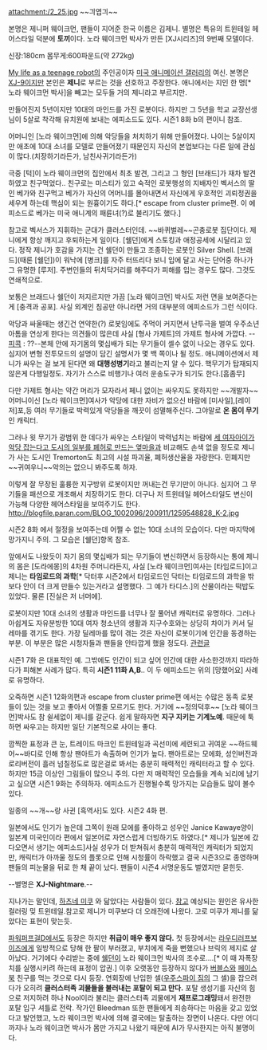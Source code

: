 attachment:/2_25.jpg
~~긔엽긔~~

본명은 제니퍼 웨이크먼, 팬들이 지어준 한국 이름은 김제니. 별명은 특유의 트윈테일 헤어스타일 덕분에 '''토끼'''이다. 노라 웨이크먼 박사가 만든 [XJ시리즈]의 9번째 모델이다.

신장:180cm
몸무게:600파운드(약 272kg)

[[My life as a teenage robot]]의 주인공이자 [[미국 애니메이션 갤러리]]의 여신.
본명은 [[XJ-9]]이지만 본인은 '''제니'''로 부르는 것을 선호하고 주장한다. 애니에서는 지인 한 명[* 노라 웨이크먼 박사]을 빼고는 모두들 거의 제니라고 부르지만.

만들어진지 5년이지만 10대의 마인드를 가진 로봇이다. 하지만 그 5년을 학교 교장선생님이 5살로 착각해 유치원에 보내는 에피소드도 있다. 시즌1 8화 b의 <was a preschool dropout>편이니 참조. 

어머니인 [노라 웨이크먼]에 의해 악당들을 처치하기 위해 만들어졌다. 나이는 5살이지만 애초에 10대 소녀를 모델로 만들어졌기 때문인지 자신의 본업보다는 다른 일에 관심이 많다.(치장하기라든가, 남친사귀기라든가)

극중 [턱]이 노라 웨이크먼의 집안에서 최초 발견, 그리고 그 형인 [브래드]가 재차 발견하였고 친구먹었다.. 친구로는 미스티가 있고 숙적인 로봇행성의 지배자인 벡서스의 딸인 베가와 친구먹고 베가가 자신의 어머니를 몰아내면서 자신에게 우호적인 괴뢰정권을 세우게 하는데 핵심이 되는 원흉이기도 하다.[* escape from cluster prime편. 이 에피소드로 베가는 미국 애니계의 패륜녀(?)로 불리기도 했다.]  

참고로 벡서스가 지휘하는 군대가 클러스터인데. ~~바퀴벌레~~곤충로봇 집단이다. 제니에게 항상 깨지고 후퇴하는게 일이다.
[쉘던]에게 스토킹과 애정공세에 시달리고 있다. 정작 제니가 호감을 가지는 건 쉘던이 만들고 조종하는 로봇인 Silver Shell.
[브래드](때론 [쉘던])이 워낙에 [병크]를 자주 터뜨리다 보니 입에 달고 사는 단어중 하나가 그 유명한 [루저]. 주변인들의 뒤치닥거리를 해주다가 피해를 입는 경우도 많다. 그것도 연쇄적으로.

보통은 브래드나 쉘던이 저지르지만 가끔 [노라 웨이크먼] 박사도 저런 면을 보여준다는게 [충격과 공포]. 사실 외계인 침공만 아니라면 거의 대부분의 에피소드가 그런 식이다.

악당과 싸울때는 생긴건 연약한(?) 로봇임에도 주먹이 커지면서 난투극을 벌여 우주소년 아톰을 연상게 한다는 의견들이 많은데 사실 [형사 가제트]의 가제트 형사에 가깝다. --[[피콕]] : ??--본체 안에 자기몸의 몇십배가 되는 무기들이 셀수 없이 나오는 경우도 있다. 심지어 변형 전투모드의 설명이 담긴 설명서가 몇 백 쪽이나 될 정도. 애니메이션에서 제니가 싸우는 걸 보게 된다면 왜 '''대행성병기'''라고 불리는지 알 수 있다. 핵무기가 탑재되지 않은게 다행일정도. 자기가 스스로 비행기나 여러 운송도구가 되기도 한다.[흠좀무]
 
다만 가제트 형사는 약간 머리가 모자라서 페니 없이는 싸우지도 못하지만 ~~개발자~~어머니이신 [노라 웨이크먼]여사가 악당에 대한 자비가 없으신 바람에 [미사일],[레이저]포,등 여러 무기들로 박력있게 악당들을 깨끗이 섬멸해주신다. 그야말로 '''온 몸이 무기'''인 캐릭터. 

그러나 윗 무기가 광범위 한 데다가 싸우는 스타일이 박력넘치는 바람에 [[파워퍼프걸|세 여자아이가 악당 잡는다고 도시의 일부를 폐허로 만드는 옆마을]]과 비교해도 손색 없을 정도로 제니가 사는 도시인 Tremorton도 최고의 시설 파괴율, 폐허생산율을 자랑한다. 민폐지만 ~~귀여우니~~악의는 없으니 봐주도록 하자.
       
이렇게 잘 무장된 훌륭한 지구방위 로봇이지만 꺼내는건 무기만이 아니다. 심지어 그 무기들을 패션으로 개조해서 치장하기도 한다. 더구나 저 트윈테일 헤어스타일도 변신이 가능해 다양한 헤어스타일을 보여주기도 한다. 
http://blogfile.paran.com/BLOG_1002096/200911/1259548828_K-2.jpg

시즌2 8화 <victim of fashion>에서 절정을 보여주는데 어쩔 수 없는 10대 소녀의 모습이다. 다만 마지막에 망가지니 주의. 그 모습은 [쉘던]항목 참조. 

앞에서도 나왔듯이 자기 몸의 몇십배가 되는 무기들이 변신하면서 등장하시는 통에 제니의 몸은 [도라에몽]의 4차원 주머니라든지, 사실 [노라 웨이크먼]여사는 [타임로드]이고 제니는 '''타임로드의 과학'''[* 닥터후 시즌2에서 타임로드인 닥터는 타임로드의 과학을 밖보다 안이 더 크게 만들수 있는거라고 설명했다. 그 예가 타디스.]의 산물이라는 떡밥도 있었다. 물론 [진실은 저 너머에].

로봇이지만 10대 소녀의 생활과 마인드를 너무나 잘 풀어낸 캐릭터로 유명하다.
그러나 아쉽게도 자유분방한 10대 여자 청소년의 생활과 지구수호와는 상당히 차이가 커서 딜레마를 겪기도 한다. 가장 딜레마를 많이 겪는 것은 자신이 로봇이기에 인간을 동경하는 부분. 이 부분은 많은 시청자들과 팬들을 안타깝게 했을 정도다. [http://gall.dcinside.com/america_ani/34439 관련글]

시즌1 7화 <Return of the Raggedy Android>은 대표적인 예. 그밖에도 인간이 되고 싶어 인간에 대한 사소한것까지 따라하다가 피해본 사례가 많다.
특히 '''시즌1 11화 A,B'''.. 이 두 에피소드는 위의 [망했어요] 사례로 유명하다.

오죽하면 시즌1 12화의<Tradeshow Showdown>편과 escape from cluster prime편
에서는 수많은 동족 로봇들이 있는 것을 보고 좋아서 어쩔줄 모르기도 한다.
거기에 ~~정의덕후~~ [노라 웨이크먼]박사도 참 쉴세없이 제니를 갈군다. 쉽게 말하자면 '''지구 지키는 기계노예'''. 때문에 툭하면 싸우고는 하지만 일단 기본적으로 사이는 좋다.

깜찍한 표정과 큰 눈, 트레이드 마크인 트윈테일과 곡선미에 세련되고 귀여운 ~~하드웨어~~바디로 인해 항상 팬아트가 속출하며 인기가 높다. 팬아트로는 모에화, 성인버전과 로리버전이 흘러 넘칠정도로 많은걸로 봐서는 충분히 매력적인 캐릭터라고 할 수 있다. 하지만 15금 이상인 그림들이 많으니 주의. 다만 저 매력적인 모습들을 계속 뇌리에 남기고 싶으면 시즌1 9화는 주의하자. 에피소드가 진행될수록 망가지는 모습들도 많이 볼수 있다.

일종의 ~~개~~랑 사귄 [흑역사]도 있다. 시즌2 4화 <Love Em or Leash Em>편.
 
일본에서도 인기가 높은데 그쪽이 원래 모에를 좋아하고 성우인 Janice Kawaye양이 일본계 미국인이라 <speak no evil>편에서 일본어로 자연스럽게 더빙하기도 하였다.[* 제니가 일본에 갔다오면서 생기는 에피소드]사실 성우가 더 받쳐줘서 충분히 매력적인 캐릭터가 되었지만, 캐릭터가 아까울 정도의 플롯으로 인해 시청률이 하락했고 결국 시즌3으로 종영하며 팬들의 피눈물을 뒤로 한 채 끝이 났다. 팬들이 시즌4 서명운동도 벌였지만 묻힌듯. 

--별명은 '''XJ-Nightmare'''.--

지나가는 말인데, [[하츠네 미쿠]] 와 닮았다는 사람들이 있다. [http://www.pixiv.net/member_illust.php?mode=medium&illust_id=381842 참고]
예상되는 원인은 유사한 컬러링 밎 트윈테일.참고로 제니가 미쿠보다 더 오래전에 나왔다. 고로 미쿠가 제니를 닮았다는 표현이 맞는듯.

[[파워퍼프걸D]]에서도 등장은 하지만 '''취급이 매우 좋지 않다.''' 첫 등장에서는 [[라우디러프보이즈]]에게 일방적으로 당해 한 팔이 부러졌고, 부치에게 죽을 뻔했으나 브릭의 제지로 살아났다. 거기에다 수리받는 중에 [[쉘던]]이 노라 웨이크먼 박사의 조수로….[* 이 때 자폭장치를 실행시키려 하는데 표정이 압권.] 이후 오랫동안 등장하지 않다가 [[버블스]]와 [[페이스북]] 친구를 먹는 것으로 다시 등장. 연회장에 난입한 셀([[우주스파이 짐]]의 그 셀)을 잡으려다가 오히려 '''클러스터족 괴물들을 불러내는 포탈이 되고 만다.''' 포탈 생성기를 자신의 힘으로 저지하려 하나 Nool이라 불리는 클러스터족 괴물에게 '''재프로그래밍'''돼서 완전한 포탈 입구 셔틀로 전락. 작가인 Bleedman 또한 팬들에게 죄송하다는 마음을 갖고 있었다고 발언했고, 노라 웨이크먼 박사에 의해 결국에는 탈출하는 장면이 나온다. 다만 어디까지나 노라 웨이크먼 박사가 몸만 가지고 나왔기 때문에 AI가 무사한지는 아직 불명이다.
